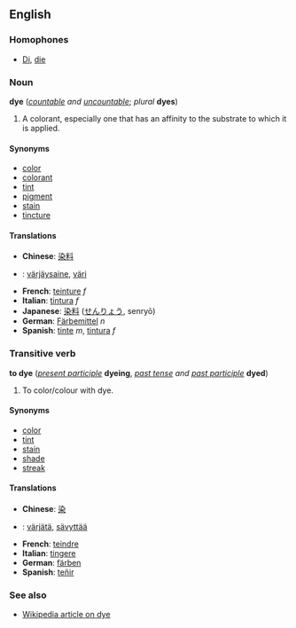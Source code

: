 ==English==

===Homophones===
*[[Di]], [[die]]

===Noun===
'''dye''' (''[[countable]] and [[uncountable]]''; ''plural'' '''dyes''')

#A colorant, especially one that has an affinity to the substrate to which it is applied.

====Synonyms====
*[[color]]
*[[colorant]]
*[[tint]]
*[[pigment]]
*[[stain]]
*[[tincture]]

====Translations====
*'''Chinese''': [[染]][[料]]
*{{fi}}: [[värjäysaine]], [[väri]]
*'''French''': [[teinture]] ''f''
*'''Italian''': [[tintura]] ''f''
*'''Japanese''': [[染料]] ([[せんりょう]], senry&#333;)
*'''German''': [[Färbemittel]] ''n''
*'''Spanish''': [[tinte]] ''m'', [[tintura]] ''f''

===Transitive verb===
'''to dye''' (''[[present participle]]'' '''dyeing''', ''[[past tense]] and [[past participle]]'' '''dyed''')

#To color/colour with dye.

====Synonyms====
*[[color]]
*[[tint]]
*[[stain]]
*[[shade]]
*[[streak]]

====Translations====
*'''Chinese''': [[染]]
*{{fi}}: [[värjätä]], [[sävyttää]]
*'''French''': [[teindre]]
*'''Italian''': [[tingere]]
*'''German''': [[färben]]
*'''Spanish''': [[teñir]]

===See also===
*[[w:Dye|Wikipedia article on dye]]